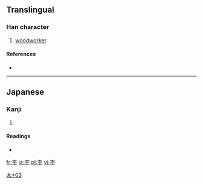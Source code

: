 ==Translingual==

===Han character===
{{Han char|rn=75|rad=木|as=03|sn=7|four=|canj=木一 (DM), XX木一 (XXDM)}}

# [[woodworker]]

====References====
* {{Han ref|kx=0513.011|dkj=14487|hdz=21157.021|uh=6762|ud=26466}}

----

==Japanese==

===Kanji===
{{ja-kanji|grade=|rs=木03}}

# {{defn|Japanese|sort=木03}}

====Readings====
* {{ja-readings|on=|kun=[[もく]] (moku)}}

[[Category:Japanese-only CJKV Characters|木+03]]

[[fr:杢]]
[[ja:杢]]
[[pl:杢]]
[[vi:杢]]